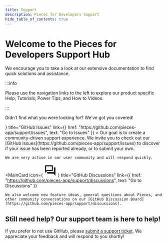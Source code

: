 ```yaml
---
title: Support
description: Pieces for Developers Support
hide_table_of_contents: true
---
```



# Welcome to the Pieces for Developers Support Hub

We encourage you to take a look at our extensive documentation to find quick solutions and assistance.

:::info

Please use the navigation links to the left to explore our product specific Help, Tutorials, Power Tips, and How to Videos.

:::

Didn’t find what you were looking for? We’ve got you covered!

<div className={'support-cards-container'}>
  <MainCard
    icon={
      <svg xmlns="http://www.w3.org/2000/svg" width="40" height="40" viewBox="0 0 40 40" fill="none">
        <circle cx="20" cy="20" r="17" stroke="currentColor" strokeWidth="5"/>
        <circle cx="20" cy="20" r="6" fill="currentColor"/>
      </svg>
    }
    title="GitHub Issues"
    link={{
      href: "https://github.com/pieces-app/support/issues",
      text: "Go to Issues"
    }}
  >
    Our goal is to create a community-driven support experience. We invite you to check out our [GitHub Issues](https://github.com/pieces-app/support/issues) to discover if your issue has been reported already, or to submit your own.

    We are very active in our user community and will respond quickly.
  </MainCard>

  <MiniSpacer />

  <MainCard
    icon={
      <svg xmlns="http://www.w3.org/2000/svg" width="40" height="40" viewBox="0 0 40 40" fill="none">
        <g clipPath="url(#clip0_2_40)">
          <path d="M25 6.66665V18.3333H8.61667L6.66667 20.2833V6.66665H25ZM26.6667 3.33331H5C4.08334 3.33331 3.33334 4.08331 3.33334 4.99998V28.3333L10 21.6666H26.6667C27.5833 21.6666 28.3333 20.9166 28.3333 20V4.99998C28.3333 4.08331 27.5833 3.33331 26.6667 3.33331ZM35 9.99998H31.6667V25H10V28.3333C10 29.25 10.75 30 11.6667 30H30L36.6667 36.6666V11.6666C36.6667 10.75 35.9167 9.99998 35 9.99998Z" fill="currentColor"/>
        </g>
        <defs>
          <clipPath id="clip0_2_40">
            <rect width="40" height="40" fill="currentColor"/>
          </clipPath>
        </defs>
      </svg>
    }
    title="GitHub Discussions"
    link={{
      href: "https://github.com/pieces-app/support/discussions",
      text: "Go to Discussions"
    }}
  >
    We also welcome new feature ideas, general questions about Pieces, and other community conversations on our [GitHub Discussion Board](https://github.com/pieces-app/support/discussions).
  </MainCard>
</div>

<MiniSpacer />

## Still need help? Our support team is here to help!

If you prefer to not use GitHub, please [submit a support ticket](https://getpieces.typeform.com/to/mCjBSIjF#page=docs-support). We appreciate your feedback and will respond to you shortly!
